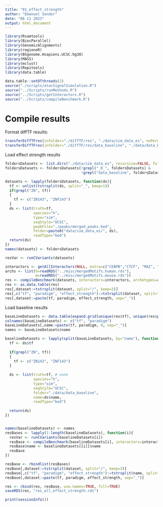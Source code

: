 ```yaml
---
title: "01_effect_strength"
author: "Emanuel Sonder"
date: "06 11 2023"
output: html_document
---
```


```r
library(Rsamtools)
library(BiocParallel)
library(GenomicAlignments)
library(regioneR)
library(BSgenome.Hsapiens.UCSC.hg38)
library(MASS)
library(mclust)
library(Repitools)
library(data.table)

data.table::setDTthreads(2)
source("./scripts/atacSignalSimulation.R")
source("../Scripts/runMethods.R")
source("../Scripts/getInteractors.R")
source("../Scripts/compileBenchmark.R")
```

# Compile results

Format diffTF results:
```r
transferDiffTFres(infolder="./diffTF/res", "./data/sim_data_es", noPerm=FALSE)
transferDiffTFres(infolder="./diffTF/res/data_baseline", "./data/data_baseline", noPerm=FALSE)
```

Load effect strength results
```r
foldersDatasets <- list.dirs("./data/sim_data_es", recursive=FALSE, full.names=FALSE)
foldersDatasets <- foldersDatasets[!grepl("_0_", foldersDatasets) &
                                   !grepl("data_baseline", foldersDatasets)]

datasets <- lapply(foldersDatasets, function(ds){
  tf <- unlist(tstrsplit(ds, split="_", keep=1))
  if(grepl("ZN", tf))
  {
    tf <- c("ZN143", "ZNF143")
  }
  ds <- list(truth=tf,
             species="h", 
             type="sim",
             seqStyle="UCSC",
             peakFile="./peaks/merged_peaks.bed",
             folder=paste0("data/sim_data_es/", ds),
             readType="bed")
  return(ds)
})
names(datasets) <- foldersDatasets

resVar <- runCVariants(datasets)

interactors <- getAllInteractors(NULL, extra=c("CEBPB","CTCF", "MAZ", "ZNF143"))
archs <- list(h=readRDS("../misc/mergedMotifs.human.rds"),
              m=readRDS("../misc/mergedMotifs.mouse.rds"))
res <- compileBenchmark(datasets, interactors=interactors, archetypes=archs)
res <- as.data.table(res)
res[,dataset:=tstrsplit(dataset, split="/", keep=3)]
res[,c("tf", "paradigm", "effect_strength"):=tstrsplit(dataset, split="_", keep=1:3)]
res[,dataset:=paste(tf, paradigm, effect_strength, sep="_")]
```

Load baseline results
```r
baseLineDatasets <- data.table(expand.grid(unique(res$tf), unique(res$paradigm)))
colnames(baseLineDatasets) <- c("tf", "paradigm")
baseLineDatasets[,name:=paste(tf, paradigm, 0, sep="_")]
names <- baseLineDatasets$name

baselineDatasets <- lapply(split(baseLineDatasets, by="name"), function(ds){
  tf <- ds$tf
  
  if(grepl("ZN", tf))
  {
    tf <- c("ZN143", "ZNF143")
  }
  
  ds <- list(truth=tf, # none
             species="h", 
             type="sim",
             seqStyle="UCSC",
             folder="./data/data_baseline",
             name=ds$name,
             readType="bed")
  
  return(ds)
})


names(baselineDatasets) <- names
resBases <- lapply(1:length(baselineDatasets), function(i){
  resVar <- runCVariants(baselineDatasets[i])
  resBase <- compileBenchmark(baselineDatasets[i], interactors=interactors, archetypes=archs)
  resBase$name <- baselineDatasets[[i]]$name
  resBase
})

resBase <- rbindlist(resBases)
resBase[,dataset:=tstrsplit(dataset, split="/", keep=3)]
resBase[,c("tf", "paradigm", "effect_strength"):=tstrsplit(name, split="_", keep=1:3)]
resBase[,dataset:=paste(tf, paradigm, effect_strength, sep="_")]
```

```r
res <- rbind(res, resBase, use.names=TRUE, fill=TRUE)
saveRDS(res, "res_all_effect_strength.rds")
```

```r
print(sessionInfo())
```


